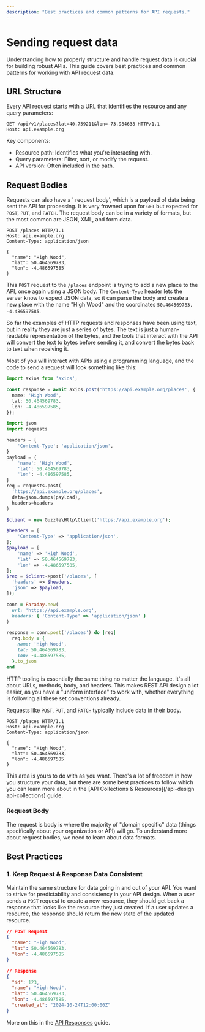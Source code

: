 ```yaml
---
description: "Best practices and common patterns for API requests."
---
```


# Sending request data

Understanding how to properly structure and handle request data is crucial for building robust APIs. This guide covers best practices and common patterns for working with API request data.

## URL Structure

Every API request starts with a URL that identifies the resource and any query parameters:

```http
GET /api/v1/places?lat=40.759211&lon=-73.984638 HTTP/1.1
Host: api.example.org
```

Key components:

- Resource path: Identifies what you're interacting with.
- Query parameters: Filter, sort, or modify the request.
- API version: Often included in the path.

## Request Bodies

Requests can also have a ' request body', which is a payload of data being sent
the API for processing. It is very frowned upon for `GET` but expected for
`POST`, `PUT`, and `PATCH`. The request body can be in a variety of formats, but
the most common are JSON, XML, and form data.

```http
POST /places HTTP/1.1
Host: api.example.org
Content-Type: application/json

{
  "name": "High Wood",
  "lat": 50.464569783,
  "lon": -4.486597585
}
```

This `POST` request to the `/places` endpoint is trying to add a new place to
the API, once again using a JSON body. The `Content-Type` header lets the server
know to expect JSON data, so it can parse the body and create a new place with
the name "High Wood" and the coordinates `50.464569783, -4.486597585`.

So far the examples of HTTP requests and responses have been using text, but in
reality they are just a series of bytes. The text is just a human-readable
representation of the bytes, and the tools that interact with the API will
convert the text to bytes before sending it, and convert the bytes back to text
when receiving it.

Most of you will interact with APIs using a programming language, and the code
to send a request will look something like this:

```typescript
import axios from 'axios';

const response = await axios.post('https://api.example.org/places', {
  name: 'High Wood',
  lat: 50.464569783,
  lon: -4.486597585,
});
```

```python
import json
import requests

headers = {
    'Content-Type': 'application/json',
}
payload = {
    'name': 'High Wood',
    'lat': 50.464569783,
    'lon': -4.486597585,
}
req = requests.post(
  'https://api.example.org/places',
  data=json.dumps(payload),
  headers=headers
)
```

```php
$client = new Guzzle\Http\Client('https://api.example.org');

$headers = [
    'Content-Type' => 'application/json',
];
$payload = [
    'name' => 'High Wood',
    'lat' => 50.464569783,
    'lon' => -4.486597585,
];
$req = $client->post('/places', [
  'headers' => $headers,
  'json' => $payload,
]);
```

```ruby
conn = Faraday.new(
  url: 'https://api.example.org',
  headers: { 'Content-Type' => 'application/json' }
)

response = conn.post('/places') do |req|
  req.body = {
    name: 'High Wood',
    lat: 50.464569783,
    lon: -4.486597585,
  }.to_json
end
```

HTTP tooling is essentially the same thing no matter the language. It's all
about URLs, methods, body, and headers. This makes REST API design a lot easier,
as you have a "uniform interface" to work with, whether everything is following
all these set conventions already.

Requests like `POST`, `PUT`, and `PATCH` typically include data in their body.

```http
POST /places HTTP/1.1
Host: api.example.org
Content-Type: application/json

{
  "name": "High Wood",
  "lat": 50.464569783,
  "lon": -4.486597585
}
```

This area is yours to do with as you want. There's a lot of freedom in how you
structure your data, but there are some best practices to follow which you can
learn more about in the [API Collections & Resources](/api-design
api-collections) guide.

### Request Body

The request is body is where the majority of "domain specific" data (things
specifically about your organization or API) will go. To understand more about
request bodies, we need to learn about data formats.

## Best Practices

### 1. Keep Request & Response Data Consistent

Maintain the same structure for data going in and out of your API. You want to
strive for predictability and consistency in your API design. When a user sends
a `POST` request to create a new resource, they should get back a response that
looks like the resource they just created. If a user updates a resource, the
response should return the new state of the updated resource.

```json
// POST Request
{
  "name": "High Wood",
  "lat": 50.464569783,
  "lon": -4.486597585
}

// Response
{
  "id": 123,
  "name": "High Wood",
  "lat": 50.464569783,
  "lon": -4.486597585,
  "created_at": "2024-10-24T12:00:00Z"
}
```

More on this in the [API Responses](/api-design/responses) guide.